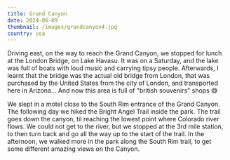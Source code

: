 ```yaml
---
title: Grand Canyon
date: 2024-06-09
thumbnail: /images/grandcanyon4.jpg
country: usa
---
```


Driving east, on the way to reach the Grand Canyon, we stopped for lunch at the London Bridge, on Lake Havasu. It was on a Saturday, and the lake was full of boats with loud music and carrying tipsy people. Afterwards, I learnt that the bridge was the actual old bridge from London, that was purchased by the United States from the city of London, and transported here in Arizona... And now this area is full of "british souvenirs" shops 😅

<ImageComponent src="/images/grandcanyon2.jpg" alt="Grand Canyon" />

We slept in a motel close to the South Rim entrance of the Grand Canyon. The following day we hiked the Bright Angel Trail inside the park. The trail goes down the canyon, til reaching the lowest point where Colorado river flows. We could not get to the river, but we stopped at the 3rd mile station, to then turn back and go all the way up to the start of the trail. In the afternoon, we walked more in the park along the South Rim trail, to get some different amazing views on the Canyon.

<ImageComponent src="/images/grandcanyon1.jpg" alt="Grand Canyon" />
<ImageComponent src="/images/grandcanyon3.jpg" alt="Grand Canyon" />
<ImageComponent src="/images/grandcanyon4.jpg" alt="Grand Canyon" />
<ImageComponent src="/images/grandcanyon5.jpg" alt="Grand Canyon" />